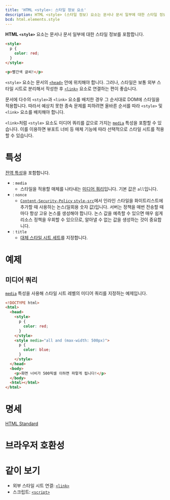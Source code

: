 ```yaml
---
title: 'HTML <style>: 스타일 정보 요소'
description: HTML <style> (스타일 정보) 요소는 문서나 문서 일부에 대한 스타일 정보를 포함합니다.
bcd: html.elements.style
---
```


**HTML `<style>`** 요소는 문서나 문서 일부에 대한 스타일 정보를 포함합니다.

```html hidden name=demo
<style>
  p {
    color: red;
  }
</style>

<p>빨간색 글씨!</p>
```

<LiveExample height={140} lang="html" name="demo" />

`<style>` 요소는 문서의 [`<head>`](./head) 안에 위치해야 합니다. 그러나, 스타일은 보통 외부 스타일 시트로 분리해서 작성한 후 [`<link>`](./link) 요소로 연결하는 편이 좋습니다.

문서에 다수의 `<style>`과 `<link>` 요소를 배치한 경우 그 순서대로 DOM에 스타일을 적용합니다. 따라서 예상치 못한 종속 문제를 피하려면 올바른 순서를 따라 `<style>` 및 `<link>` 요소를 배치해야 합니다.

`<link>`처럼 `<style>` 요소도 미디어 쿼리를 값으로 가지는 [`media`](#term-media) 특성을 포함할 수 있습니다. 이를 이용하면 뷰포트 너비 등 매체 기능에 따라 선택적으로 스타일 시트를 적용할 수 있습니다.

# 특성

[전역 특성](/docs/Web/HTML/Global_attributes)을 포함합니다.

- : `media`
  - 스타일을 적용할 매체를 나타내는 [미디어 쿼리](https://developer.mozilla.org/ko/docs/Web/Guide/CSS/Media_queries)입니다. 기본 값은 `all`입니다.
- : `nonce`
  - [`Content-Security-Policy` `style-src`](https://developer.mozilla.org/en-US/docs/Web/HTTP/Headers/Content-Security-Policy/style-src)에서 인라인 스타일을 화이트리스트에 추가할 때 사용하는 논스(일회용 숫자 값)입니다. 서버는 정책을 매번 전송할 때마다 항상 고유 논스를 생성해야 합니다. 논스 값을 예측할 수 있으면 매우 쉽게 리소스 정책을 우회할 수 있으므로, 알아낼 수 없는 값을 생성하는 것이 중요합니다.
- : `title`
  - [대체 스타일 시트 세트](https://developer.mozilla.org/en-US/docs/Web/CSS/Alternative_style_sheets)를 지정합니다.

# 예제

## 미디어 쿼리

[`media`](#term-media) 특성을 사용해 스타일 시트 레벨의 미디어 쿼리를 지정하는 예제입니다.

```html
<!DOCTYPE html>
<html>
  <head>
    <style>
      p {
        color: red;
      }
    </style>
    <style media="all and (max-width: 500px)">
      p {
        color: blue;
      }
    </style>
  </head>
  <body>
    <p>화면 너비가 500픽셀 이하면 파랗게 됩니다!</p>
  </body>
  <html></html>
</html>
```

# 명세

[HTML Standard](https://html.spec.whatwg.org/multipage/semantics.html#the-style-element)

# 브라우저 호환성

<BrowserCompat data={props.bcd} />

# 같이 보기

- 외부 스타일 시트 연결: [`<link>`](./link)
- 스크립트: [`<script>`](./script)
